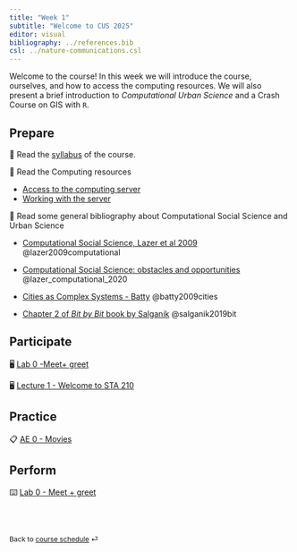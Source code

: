 ```yaml
---
title: "Week 1"
subtitle: "Welcome to CUS 2025"
editor: visual
bibliography: ../references.bib
csl: ../nature-communications.csl
---
```


Welcome to the course! In this week we will introduce the course, ourselves, and how to access the computing resources. We will also present a brief introduction to *Computational Urban Science* and a Crash Course on GIS with `R`.

## Prepare

📖 Read the [syllabus](/course-syllabus.html) of the course.

📖 Read the Computing resources

-   [Access to the computing server](/computing-access.html)
-   [Working with the server](/computing-working.html)

📖 Read some general bibliography about Computational Social Science and Urban Science

-   [Computational Social Science, Lazer et al 2009](/pdfs/ComputationalSocialScience.pdf) @lazer2009computational

-   [Computational Social Science: obstacles and opportunities](/pdfs/ComputationalSocialScience2.pdf) @lazer_computational_2020

-   [Cities as Complex Systems - Batty](/pdfs/Cities_Complex_Systems_Batty_2008.pdf) @batty2009cities

-   [Chapter 2 of *Bit by Bit* book by Salganik](/pdfs/BitbyBit.pdf) @salganik2019bit

## Participate

🖥️ [Lab 0 -](/_slides/lab-0.html)[Meet](/slides/lab-0.html)[+ greet](/_slides/lab-0.html)

🖥️ [Lecture 1 - Welcome to STA 210](/slides/lec-1.html)

## Practice

📋 [AE 0 - Movies](/ae/ae-0-movies.html)

## Perform

⌨️ [Lab 0 - Meet + greet](/labs/lab-0.html)

<br><br>

::: {style="font-size: 0.875em;"}
Back to [course schedule](/) ⏎
:::
